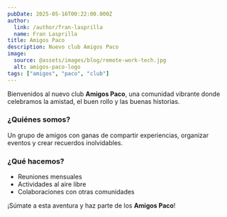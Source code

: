 ```yaml
---
pubDate: 2025-05-16T00:22:00.000Z
author:
  link: /author/fran-lasprilla
  name: Fran Lasprilla
title: Amigos Paco
description: Nuevo club Amigos Paco
image:
  source: @assets/images/blog/remote-work-tech.jpg
  alt: amigos-paco-logo
tags: ["amigos", "paco", "club"]
---
```


Bienvenidos al nuevo club **Amigos Paco**, una comunidad vibrante donde celebramos la amistad, el buen rollo y las buenas historias.

### ¿Quiénes somos?

Un grupo de amigos con ganas de compartir experiencias, organizar eventos y crear recuerdos inolvidables.

### ¿Qué hacemos?

- Reuniones mensuales
- Actividades al aire libre
- Colaboraciones con otras comunidades

¡Súmate a esta aventura y haz parte de los **Amigos Paco**!
